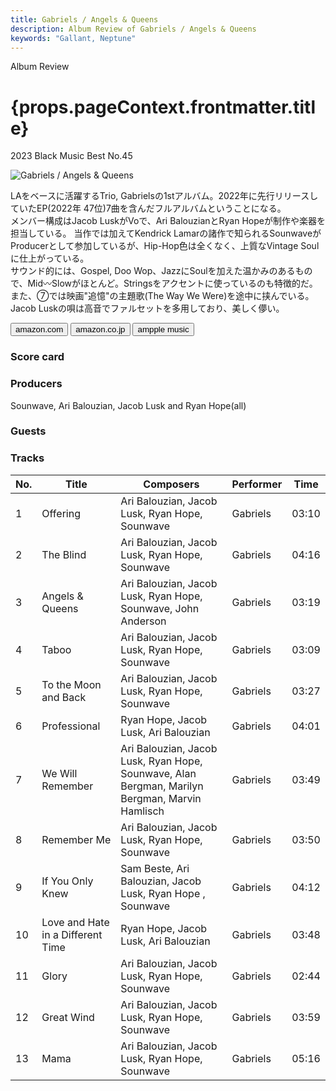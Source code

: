 ```yaml
---
title: Gabriels / Angels & Queens
description: Album Review of Gabriels / Angels & Queens
keywords: "Gallant, Neptune"
---
```






<p className="largeP">Album Review</p>
<h1 className="h1--no--margin">{props.pageContext.frontmatter.title}</h1>
<p className="largeP">
  <Link to="/best50/2023/">2023 Black Music Best No.45</Link>
</p>

<Row  className="image-card-group">
	<Column colMd={3} colLg={4} noGutterMdLeft="">
       <ImageCard>

![Gabriels / Angels & Queens](../../images/cd/gabriels1L.jpg)

</ImageCard>
	</Column>
	<Column colMd={4} colLg={8} noGutterMdLeft="">
		<p>
			LAをベースに活躍するTrio, Gabrielsの1stアルバム。2022年に先行リリースしていたEP(2022年 47位)7曲を含んだフルアルバムということになる。
			<br/>メンバー構成はJacob LuskがVoで、Ari BalouzianとRyan Hopeが制作や楽器を担当している。 当作では加えてKendrick Lamarの諸作で知られるSounwaveがProducerとして参加しているが、Hip-Hop色は全くなく、上質なVintage Soulに仕上がっている。
			<br/>サウンド的には、Gospel, Doo Wop、JazzにSoulを加えた温かみのあるもので、Mid〰Slowがほとんど。Stringsをアクセントに使っているのも特徴的だ。また、⑦では映画"追憶"の主題歌(The Way We Were)を途中に挟んでいる。Jacob Luskの唄は高音でファルセットを多用しており、美しく儚い。
		</p>
		<div>
		  <Button className="button-right-mergin"  href="https://amzn.to/49m9CgA" renderIcon={ArrowUpRight} size='sm' kind='primary'>
  	    amazon.com
  	  </Button>
  	  <Button className="button-right-mergin"  href="https://amzn.to/49nDxoG" renderIcon={ArrowUpRight} size='sm' kind='secondary'>
  	    amazon.co.jp
  	  </Button>
			<Button className="button-right-mergin"  href="https://apple.co/40l9XM6" renderIcon={ArrowUpRight} size='sm' kind='tertiary'>
  	    ampple music
  	  </Button>
			<AdvJS2/>
		</div>
	</Column>
</Row>
<Row >
	<Column colMd={4} colLg={4} noGutterMdLeft="">
		<div>
		  <h3>Score card</h3>
			<SliderJS1 value="5" />
		  <SliderJS2 value="3" />
			<SliderJS3 value="1" />
		  <SliderJS4 value="8" />
		</div>
	</Column>
	<Column colMd={8} colLg={8} noGutterMdLeft="">
		<div>
			<h3>Producers</h3>
			<p>
				Sounwave, Ari Balouzian, Jacob Lusk and Ryan Hope(all)
			</p>
			<h3>Guests</h3>
			<p>
			</p>
		</div>
	</Column>
</Row>

<h3>Tracks</h3>

| No. | Title                             | Composers                                                                                      | Performer | Time  |
| --- | --------------------------------- | ---------------------------------------------------------------------------------------------- | --------- | ----- |
| 1   | Offering                          | Ari Balouzian, Jacob Lusk, Ryan Hope, Sounwave                                                 | Gabriels  | 03:10 |
| 2   | The Blind                         | Ari Balouzian, Jacob Lusk, Ryan Hope, Sounwave                                                 | Gabriels  | 04:16 |
| 3   | Angels & Queens                   | Ari Balouzian, Jacob Lusk, Ryan Hope, Sounwave, John Anderson                                  | Gabriels  | 03:19 |
| 4   | Taboo                             | Ari Balouzian, Jacob Lusk, Ryan Hope, Sounwave                                                 | Gabriels  | 03:09 |
| 5   | To the Moon and Back              | Ari Balouzian, Jacob Lusk, Ryan Hope, Sounwave                                                 | Gabriels  | 03:27 |
| 6   | Professional                      | Ryan Hope, Jacob Lusk, Ari Balouzian                                                           | Gabriels  | 04:01 |
| 7   | We Will Remember                  | Ari Balouzian, Jacob Lusk, Ryan Hope, Sounwave, Alan Bergman, Marilyn Bergman, Marvin Hamlisch | Gabriels  | 03:49 |
| 8   | Remember Me                       | Ari Balouzian, Jacob Lusk, Ryan Hope, Sounwave                                                 | Gabriels  | 03:50 |
| 9   | If You Only Knew                  | Sam Beste, Ari Balouzian, Jacob Lusk, Ryan Hope , Sounwave                                     | Gabriels  | 04:12 |
| 10  | Love and Hate in a Different Time | Ryan Hope, Jacob Lusk, Ari Balouzian                                                           | Gabriels  | 03:48 |
| 11  | Glory                             | Ari Balouzian, Jacob Lusk, Ryan Hope, Sounwave                                                 | Gabriels  | 02:44 |
| 12  | Great Wind                        | Ari Balouzian, Jacob Lusk, Ryan Hope, Sounwave                                                 | Gabriels  | 03:59 |
| 13  | Mama                              | Ari Balouzian, Jacob Lusk, Ryan Hope, Sounwave                                                 | Gabriels  | 05:16 |

<AdvJS3 />
